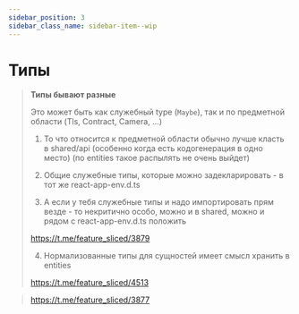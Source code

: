 ```yaml
---
sidebar_position: 3
sidebar_class_name: sidebar-item--wip
---
```



# Типы

<WIP ticket="179" />

> **Типы бывают разные**
>
> Это может быть как служебный type (`Maybe`), так и по предметной области (Tls, Contract, Camera, ...)
> 
> 1) То что относится к предметной области обычно лучше класть в shared/api (особенно когда есть кодогенерация в одно место)
>   (по entities такое распылять не очень выйдет)
>
> 2) Общие служебные  типы, которые можно задекларировать - в тот же react-app-env.d.ts
>
> 3) А если у тебя служебные типы и надо импортировать прям везде - то некритично особо, можно и в shared, можно и рядом с react-app-env.d.ts положить
>
> https://t.me/feature_sliced/3879
>
> 4) Нормализованные типы для сущностей имеет смысл хранить в entities
>
> https://t.me/feature_sliced/4513


> https://t.me/feature_sliced/3877
